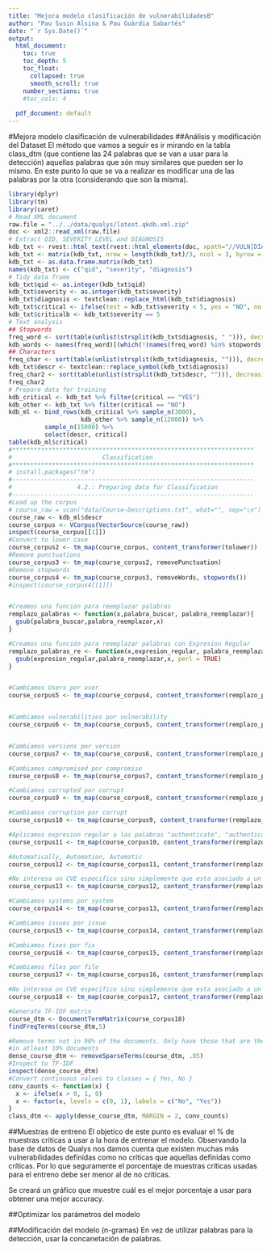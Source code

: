```yaml
---
title: "Mejora modelo clasificación de vulnerabilidadesB"
author: "Pau Susin Alsina & Pau Guàrdia Sabartés"
date: "`r Sys.Date()`"
output:
  html_document: 
    toc: true
    toc_depth: 5
    toc_float:
      collapsed: true
      smooth_scroll: true
    number_sections: true
    #toc_cols: 4
    
  pdf_document: default
---
```


#Mejora modelo clasificación de vulnerabilidades
##Análisis y modificación del Dataset
El método que vamos a seguir es ir mirando en la tabla class_dtm (que contiene las 24 palabras que se van a usar para la detección) aquellas palabras que són muy similares que pueden ser lo mismo.
En este punto lo que se va a realizar es modificar una de las palabras por la otra (considerando que son la misma).

```r
library(dplyr)
library(tm)
library(caret)
# Read XML document
raw.file = "../../data/qualys/latest.qkdb.xml.zip"
doc <- xml2::read_xml(raw.file)
# Extract QID, SEVERITY_LEVEL and DIAGNOSIS
kdb_txt <- rvest::html_text(rvest::html_elements(doc, xpath="//VULN[DIAGNOSIS]/*[self::QID or self::SEVERITY_LEVEL or self::DIAGNOSIS]"))
kdb_txt <- matrix(kdb_txt, nrow = length(kdb_txt)/3, ncol = 3, byrow = TRUE)
kdb_txt <- as.data.frame.matrix(kdb_txt)
names(kdb_txt) <- c("qid", "severity", "diagnosis")
# Tidy data frame
kdb_txt$qid <- as.integer(kdb_txt$qid)
kdb_txt$severity <- as.integer(kdb_txt$severity)
kdb_txt$diagnosis <- textclean::replace_html(kdb_txt$diagnosis)
kdb_txt$critical <- ifelse(test = kdb_txt$severity < 5, yes = "NO", no = "YES")
kdb_txt$criticalb <- kdb_txt$severity == 5
# Text analysis
## Stopwords
freq_word <- sort(table(unlist(strsplit(kdb_txt$diagnosis, " "))), decreasing = TRUE)
kdb_words <- names(freq_word)[(which(!(names(freq_word) %in% stopwords::stopwords())))]
## Characters
freq_char <- sort(table(unlist(strsplit(kdb_txt$diagnosis, ""))), decreasing = TRUE)
kdb_txt$descr <- textclean::replace_symbol(kdb_txt$diagnosis)
freq_char2 <- sort(table(unlist(strsplit(kdb_txt$descr, ""))), decreasing = TRUE)
freq_char2
# Prepare data for training
kdb_critical <- kdb_txt %>% filter(critical == "YES")
kdb_other <- kdb_txt %>% filter(critical == "NO")
kdb_ml <- bind_rows(kdb_critical %>% sample_n(3000),
                    kdb_other %>% sample_n(12000)) %>%
          sample_n(15000) %>%
          select(descr, critical)
table(kdb_ml$critical)
#*******************************************************************
#                         Classification
#*******************************************************************
# install.packages("tm")
#-------------------------------------------------------------------
#                  4.2.: Preparing data for Classification
#-------------------------------------------------------------------
#Load up the corpus
# course_raw = scan("data/Course-Descriptions.txt", what="", sep="\n")
course_raw <- kdb_ml$descr
course_corpus <- VCorpus(VectorSource(course_raw))
inspect(course_corpus[[1]])
#Convert to lower case
course_corpus2 <- tm_map(course_corpus, content_transformer(tolower))
#Remove punctuations
course_corpus3 <- tm_map(course_corpus2, removePunctuation)
#Remove stopwords
course_corpus4 <- tm_map(course_corpus3, removeWords, stopwords())
#inspect(course_corpus4[[1]])


#Creamos una función para reemplazar palabras
remplazo_palabras <- function(x,palabra_buscar, palabra_reemplazar){
  gsub(palabra_buscar,palabra_reemplazar,x)
}

#Creamos una función para reemplazar palabras con Expresion Regular
remplazo_palabras_re <- function(x,expresion_regular, palabra_reemplazar){
  gsub(expresion_regular,palabra_reemplazar,x, perl = TRUE)
}


#Cambiamos Users por user
course_corpus5 <- tm_map(course_corpus4, content_transformer(remplazo_palabras),palabra_buscar="users",palabra_reemplazar="user")


#Cambiamos vulnerabilities por vulnerability
course_corpus6 <- tm_map(course_corpus5, content_transformer(remplazo_palabras),palabra_buscar="vulnerabilities",palabra_reemplazar="vulnerability")


#Cambiamos versions por version
course_corpus7 <- tm_map(course_corpus6, content_transformer(remplazo_palabras),palabra_buscar="versions",palabra_reemplazar="version")

#Cambiamos compromised por compromise
course_corpus8 <- tm_map(course_corpus7, content_transformer(remplazo_palabras),palabra_buscar="compromised",palabra_reemplazar="compromise")

#Cambiamos corrupted por corrupt
course_corpus9 <- tm_map(course_corpus8, content_transformer(remplazo_palabras),palabra_buscar="corrupted",palabra_reemplazar="corrupt")

#Cambiamos corruption por corrupt
course_corpus10 <- tm_map(course_corpus9, content_transformer(remplazo_palabras),palabra_buscar="corruption",palabra_reemplazar="corrupt")

#Aplicamos expresion regular a las palabras "authenticate", "authenticated", "authenticating", "authentication" y las agrupamos a authenticate
course_corpus11 <- tm_map(course_corpus10, content_transformer(remplazo_palabras_re),expresion_regular="\\bauthentic\\w*\\b",palabra_reemplazar="authenticate")

#Automatically, Automation, Automatic
course_corpus12 <- tm_map(course_corpus11, content_transformer(remplazo_palabras_re),expresion_regular="\\bautomati\\w*\\b",palabra_reemplazar="automatic")

#No interesa un CVE especifico sino simplemente que esta asociado a un CVE.
course_corpus13 <- tm_map(course_corpus12, content_transformer(remplazo_palabras_re),expresion_regular="\\bcve\\w*\\b",palabra_reemplazar="cve")

#Cambiamos systems por system
course_corpus14 <- tm_map(course_corpus13, content_transformer(remplazo_palabras),palabra_buscar="systems",palabra_reemplazar="system")

#Cambiamos issues por issue
course_corpus15 <- tm_map(course_corpus14, content_transformer(remplazo_palabras),palabra_buscar="issues",palabra_reemplazar="issue")

#Cambiamos fixes por fix
course_corpus16 <- tm_map(course_corpus15, content_transformer(remplazo_palabras),palabra_buscar="fixes",palabra_reemplazar="fix")

#Cambiamos files por file
course_corpus17 <- tm_map(course_corpus16, content_transformer(remplazo_palabras),palabra_buscar="files",palabra_reemplazar="file")

#No interesa un CVE especifico sino simplemente que esta asociado a un CVE.
course_corpus18 <- tm_map(course_corpus17, content_transformer(remplazo_palabras_re),expresion_regular="\\b\\d+cve\\d+\\b",palabra_reemplazar="cve")

#Generate TF-IDF matrix
course_dtm <- DocumentTermMatrix(course_corpus18)
findFreqTerms(course_dtm,5)

#Remove terms not in 90% of the documents. Only have those that are there
#in atleast 10% documents
dense_course_dtm <- removeSparseTerms(course_dtm, .85)
#Inspect to TF-IDF
inspect(dense_course_dtm)
#Convert continuous values to classes = { Yes, No }
conv_counts <- function(x) {
  x <- ifelse(x > 0, 1, 0)
  x <- factor(x, levels = c(0, 1), labels = c("No", "Yes"))
}
class_dtm <- apply(dense_course_dtm, MARGIN = 2, conv_counts)
```


##Muestras de entreno
El objetico de este punto es evaluar el % de muestras criticas a usar a la hora de entrenar el modelo.
Observando la base de datos de Qualys nos damos cuenta que existen muchas más vulnerabilidades definidas como no críticas que aquellas definidas como críticas. Por lo que seguramente el porcentaje de muestras críticas usadas para el entreno debe ser menor al de no críticas.

Se creará un gráfico que muestre cuál es el mejor porcentaje a usar para obtener una mejor accuracy.


##Optimizar los parámetros del modelo

##Modificación del modelo (n-gramas)
En vez de utilizar palabras para la detección, usar la concanetación de palabras.
